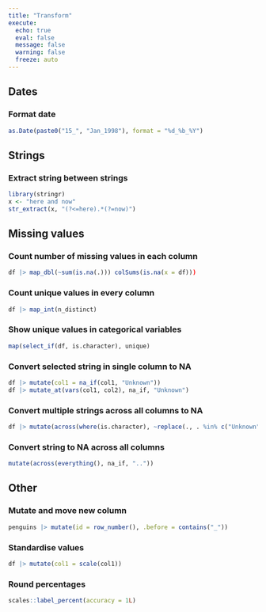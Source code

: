 ```yaml
---
title: "Transform"
execute:
  echo: true
  eval: false
  message: false
  warning: false
  freeze: auto
---
```


## Dates

### Format date
```r
as.Date(paste0("15_", "Jan_1998"), format = "%d_%b_%Y")
```

## Strings

### Extract string between strings

```r
library(stringr)
x <- "here and now"
str_extract(x, "(?<=here).*(?=now)")
```

## Missing values

### Count number of missing values in each column
```r
df |> map_dbl(~sum(is.na(.))) colSums(is.na(x = df)))
```

### Count unique values in every column
```r
df |> map_int(n_distinct)
```

### Show unique values in categorical variables
```r
map(select_if(df, is.character), unique)
```

### Convert selected string in single column to NA
```r
df |> mutate(col1 = na_if(col1, "Unknown"))
df |> mutate_at(vars(col1, col2), na_if, "Unknown")
```

### Convert multiple strings across all columns to NA
```r
df |> mutate(across(where(is.character), ~replace(., . %in% c("Unknown","unknown"), NA)))
```

### Convert string to NA across all columns
```r
mutate(across(everything(), na_if, ".."))
```

## Other
### Mutate and move new column
```r
penguins |> mutate(id = row_number(), .before = contains("_"))
```

### Standardise values
```r
df |> mutate(col1 = scale(col1))
```

### Round percentages
```r
scales::label_percent(accuracy = 1L)
```